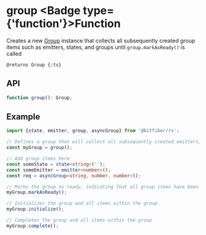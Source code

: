 
# group <Badge type={'function'}>Function</Badge>

Creates a new [Group](/store/reference/group) instance that collects all subsequently created group
items such as emitters, states, and groups until `group.markAsReady()` is called

`@returns Group {:ts}`

## API

```ts copy
function group(): Group;
```

## Example

```ts copy
import {state, emitter, group, asyncGroup} from '@bitfiber/rx';

// Defines a group that will collect all subsequently created emitters, states, and groups
const myGroup = group();

// Add group items here
const someState = state<string>('');
const someEmitter = emitter<number>();
const req = asyncGroup<string, number, number>();

// Marks the group as ready, indicating that all group items have been defined
myGroup.markAsReady();

// Initializes the group and all items within the group
myGroup.initialize();

// Completes the group and all items within the group
myGroup.complete();
```
